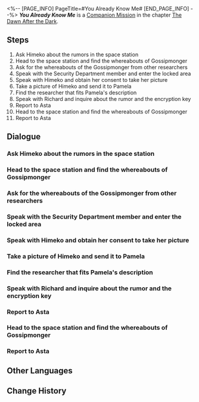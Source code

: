 <%-- [PAGE_INFO]
PageTitle=#You Already Know Me#
[END_PAGE_INFO] --%>
{{Stub|Dialogue.}}
{{Mission Infobox
|id            = 2000201
|title         = 
|image         = <!--Mission You Already Know Me.png-->
|type          = Companion
|event_name    = 
|chapter       = The Dawn After the Dark (Companion Mission Chapter)
|requirements  = 
* [[Adventure Mission]] ''[[Road to Revival]]'' completed
* [[Trailblaze Mission]] ''[[Not Good With Farewells]]'' completed
* Reach [[Trailblaze Level]] 17
|summary       = You received an invitation to an anonymous group chat on the space station, where rumors about Asta "feathering her nest" were circulating...<br />However, what surprised you goes beyond Asta's wealth as you uncovered the truth...
|characters    = Curious Researcher; Himeko; Off Work Researcher; Researcher at a Loss; Richard; Surprised Researcher; Trailblazer
|startLocation = [[Herta Space Station]] - [[Master Control Zone]]
|world         = Herta Space Station
|area          = Master Control Zone
|prev          = 
|next          = Signs of Fragmentum (Adventure Mission)
|rewards       = Trailblaze EXP*350; Stellar Jade*60; Adventure Log*6; Hertareum*100; "Flashpoint"*1 { text = "Flashpoint" }; Credit*20,000
}}
'''''You Already Know Me''''' is a [[Companion Mission]] in the chapter [[The Dawn After the Dark (Companion Mission Chapter)|The Dawn After the Dark]].

==Steps==
# Ask Himeko about the rumors in the space station
# Head to the space station and find the whereabouts of Gossipmonger
# Ask for the whereabouts of the Gossipmonger from other researchers
# Speak with the Security Department member and enter the locked area
# Speak with Himeko and obtain her consent to take her picture
# Take a picture of Himeko and send it to Pamela
# Find the researcher that fits Pamela's description
# Speak with Richard and inquire about the rumor and the encryption key
# Report to Asta
# Head to the space station and find the whereabouts of Gossipmonger
# Report to Asta

<!--
==Gameplay Notes==

--><!--
==Trial Character==

-->
==Dialogue==
{{Stub Dialogue}}
{{Dialogue Start}}
:{{tx}}
{{Dialogue End}}

===Ask Himeko about the rumors in the space station===
{{Mission Description|type=companion|location=Master Control Zone|update|A mysterious person gets you into the anonymous group chat for the space station, where a rumor about Asta misappropriating public funds is gaining popularity.<br />Righteous as you are, you want to step up and challenge this rumor, but where will you start your investigation?<br />As you puzzle over this, a sudden thought comes to you &mdash; why not ask the omnipotent Himeko?}}
{{Dialogue Start}}
:{{tx}}
{{Dialogue End}}

===Head to the space station and find the whereabouts of Gossipmonger===
{{Mission Description|type=companion|location=<!--to be added-->|update|Himeko recommends you to find the person making the rumor. With her help, you learn that a researcher nicknamed "Gossipmonger" may know the true identity of the one who created the rumor.<br />You decide to look for Gossipmonger at the place she frequents.}}
{{Dialogue Start}}
:{{tx}}
{{Dialogue End}}

===Ask for the whereabouts of the Gossipmonger from other researchers===
{{Mission Description|type=companion|location=Master Control Zone|update|You waited for the Gossipmonger at her usual spot for what seemed like a long time when you realized from the researchers around that the gossip has already spread.<br />You couldn't wait for the Gossipmonger to show up, although you did manage to get her whereabouts from other researchers.}}
{{Dialogue Start}}
:{{tx}}
{{Dialogue End}}

===Speak with the Security Department member and enter the locked area===
{{Mission Description|type=companion|location=Master Control Zone|update|You make your way toward the Special Purpose Lab, but the Security Department has already locked down the entire area. You decide to ask Security Department members about the area in which the Gossipmonger is trapped.<br />Despite their repeated attempts to discourage you, you insist on entering the blocked area to rescue the Gossipmonger, Pamela.}}
{{Dialogue Start}}
:{{tx}}
{{Dialogue End}}

===Speak with Himeko and obtain her consent to take her picture===
{{Mission Description|type=companion|location=Master Control Zone|update|Pamela's request sounds ridiculous, so you decide to directly approach the "victim." Surprisingly, Himeko doesn't seem to mind.}}
{{Dialogue Start}}
:{{tx}}
{{Dialogue End}}

===Take a picture of Himeko and send it to Pamela===
{{Mission Description|type=companion|location=<!--to be added-->|update|Himeko struck a pose for you to take her picture, and you immediately sent it to Pamela for information about the rumor spreader.}}
{{Dialogue Start}}
:{{tx}}
{{Dialogue End}}

===Find the researcher that fits Pamela's description===
{{Mission Description|type=companion|location=<!--to be added-->|update|Pamela said that the rumor maker is "a guy with black-framed glasses and side-swept bangs."<br />Find the male researcher that fits the description.}}
{{Dialogue Start}}
:{{tx}}
{{Dialogue End}}

===Speak with Richard and inquire about the rumor and the encryption key===
{{Mission Description|type=companion|location=Base Zone|update|The real name of Richard_Knowitall &mdash; the rumor maker in the anonymous group &mdash; is Richard. You couldn't help but laugh when you consider the fact that he used his real name in an anonymous chat group.<br />Richard righteously recounts his deductions to you and insists that he is going to report Asta to Madam Herta.<br />Looking through the "evidence" he presented, you conclude that this is only a farce.}}
{{Dialogue Start}}
:{{tx}}
{{Dialogue End}}

===Report to Asta===
{{Mission Description|type=companion|location=Master Control Zone|update|After understanding the rumor about Asta's alleged embezzlement, you decide to report everything to Asta.<br />What was surprising is not only Asta's wealth, but also the truth behind the anonymous chat group...}}
{{Dialogue Start}}
:{{tx}}
{{Dialogue End}}

===Head to the space station and find the whereabouts of Gossipmonger===
{{Mission Description|type=companion|location=Master Control Zone|update|Himeko recommends you to find the person making the rumor. With her help, you learn that a researcher nicknamed "Gossipmonger" may know the true identity of the one who created the rumor.<br />You decide to look for Gossipmonger at the place she frequents.}}
{{Dialogue Start}}
:{{tx}}
{{Dialogue End}}

===Report to Asta===
{{Mission Description|type=companion|location=Master Control Zone|update|After understanding the rumor about Asta's alleged embezzlement, you decide to report everything to Asta.<br />What was surprising is not only Asta's wealth, but also the truth behind the anonymous chat group...}}
{{Dialogue Start}}
:{{tx}}
{{Dialogue End}}

==Other Languages==
{{Other Languages
|en   = You Already Know Me
|zhs  = 知名不具
|zht  = 知名不具
|ja   = 名乗るほどの者ではない
|ko   = 무명인사
|es   = Ya me conoces
|fr   = Tu-me-connais-déjà
|ru   = ТыМеняЗнаешь
|th   = คนที่คุณก็รู้ว่าใคร
|vi   = Có Biết Tôi Không
|de   = Du_kennst_mich_schon
|id   = Kamu Tahu Aku
|pt   = Você Já me Conhece
}}

==Change History==
{{Change History|1.0}}
